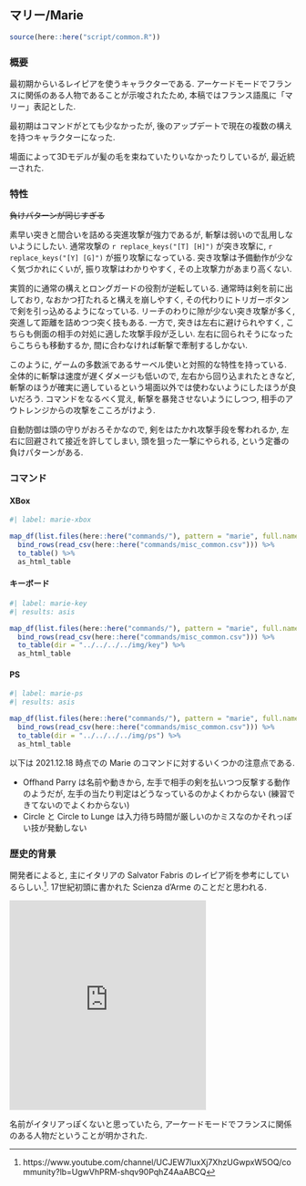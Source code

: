 ## マリー/Marie {#sec-Marie}

```r
source(here::here("script/common.R"))
```

### 概要 {-}

最初期からいるレイピアを使うキャラクターである. アーケードモードでフランスに関係のある人物であることが示唆されたため, 本稿ではフランス語風に「マリー」表記とした.

最初期はコマンドがとても少なかったが, 後のアップデートで現在の複数の構えを持つキャラクターになった.

場面によって3Dモデルが髪の毛を束ねていたりいなかったりしているが, 最近統一された.

### 特性 {-}

~~負けパターンが同じすぎる~~

素早い突きと間合いを詰める突進攻撃が強力であるが, 斬撃は弱いので乱用しないようにしたい. 通常攻撃の `r replace_keys("[T] [H]")` が突き攻撃に, `r replace_keys("[Y] [G]")` が振り攻撃になっている. 突き攻撃は予備動作が少なく気づかれにくいが, 振り攻撃はわかりやすく, その上攻撃力があまり高くない.

実質的に通常の構えとロングガードの役割が逆転している. 通常時は剣を前に出しており, なおかつ打たれると構えを崩しやすく, その代わりにトリガーボタンで剣を引っ込めるようになっている. リーチのわりに隙が少ない突き攻撃が多く, 突進して距離を詰めつつ突く技もある. 一方で, 突きは左右に避けられやすく, こちらも側面の相手の対処に適した攻撃手段が乏しい. 左右に回られそうになったらこちらも移動するか, 間に合わなければ斬撃で牽制するしかない.

このように, ゲームの多数派であるサーベル使いと対照的な特性を持っている. 全体的に斬撃は速度が遅くダメージも低いので, 左右から回り込まれたときなど, 斬撃のほうが確実に適しているという場面以外では使わないようにしたほうが良いだろう. コマンドをなるべく覚え, 斬撃を暴発させないようにしつつ, 相手のアウトレンジからの攻撃をこころがけよう.

自動防御は頭の守りがおろそかなので, 剣をはたかれ攻撃手段を奪われるか, 左右に回避されて接近を許してしまい, 頭を狙った一撃にやられる, という定番の負けパターンがある.


### コマンド {-}

:::{.panel-tabset}

#### XBox

```r
#| label: marie-xbox

map_df(list.files(here::here("commands/"), pattern = "marie", full.names = T), read_csv) %>%
  bind_rows(read_csv(here::here("commands/misc_common.csv"))) %>%
  to_table() %>%
  as_html_table
```

#### キーボード

```r
#| label: marie-key
#| results: asis

map_df(list.files(here::here("commands/"), pattern = "marie", full.names = T), read_csv) %>%
  bind_rows(read_csv(here::here("commands/misc_common.csv"))) %>%
  to_table(dir = "../../../../img/key") %>%
  as_html_table
```

#### PS

```r
#| label: marie-ps
#| results: asis

map_df(list.files(here::here("commands/"), pattern = "marie", full.names = T), read_csv) %>%
  bind_rows(read_csv(here::here("commands/misc_common.csv"))) %>%
  to_table(dir = "../../../../img/ps") %>%
  as_html_table
```

:::


以下は 2021.12.18 時点での Marie のコマンドに対するいくつかの注意点である.

* Offhand Parry は名前や動きから, 左手で相手の剣を払いつつ反撃する動作のようだが, 左手の当たり判定はどうなっているのかよくわからない (練習できてないのでよくわからない)
* Circle と Circle to Lunge は入力待ち時間が厳しいのかミスなのかそれっぽい技が発動しない

### 歴史的背景 {-}

開発者によると, 主にイタリアの Salvator Fabris のレイピア術を参考にしているらしい.^[https://www.youtube.com/channel/UCJEW7luxXj7XhzUGwpxW5OQ/community?lb=UgwVhPRM-shqv90PqhZ4AaABCQ]. 17世紀初頭に書かれた Scienza d'Arme のことだと思われる.

<iframe src="https://assets.pinterest.com/ext/embed.html?id=1144125480308815366" height="368" width="345" frameborder="0" scrolling="no" ></iframe>

名前がイタリアっぽくないと思っていたら, アーケードモードでフランスに関係のある人物だということが明かされた.
